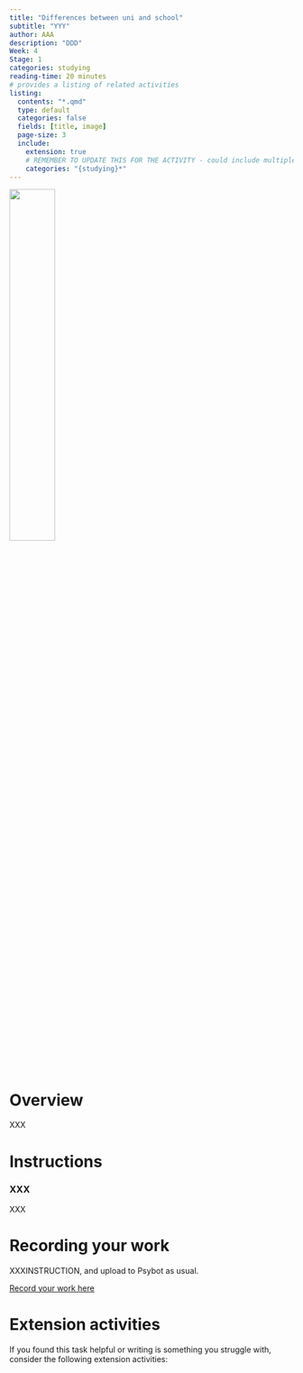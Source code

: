 ```yaml
---
title: "Differences between uni and school"
subtitle: "YYY"
author: AAA
description: "DDD"
Week: 4
Stage: 1
categories: studying
reading-time: 20 minutes
# provides a listing of related activities
listing:
  contents: "*.qmd"
  type: default
  categories: false
  fields: [title, image]
  page-size: 3
  include:
    extension: true
    # REMEMBER TO UPDATE THIS FOR THE ACTIVITY - could include multiple categories
    categories: "{studying}*"
---
```


![](../images/DALL·E 2024-09-11 09.54.13 - unicomplex.webp){width=40%}

# Overview

XXX

# Instructions

::: instruction
### XXX

XXX
:::

# Recording your work

XXXINSTRUCTION, and upload to Psybot as usual.

[Record your work here](https://psybot.llemma.net){.submit-work .btn .btn-primary}

# Extension activities

If you found this task helpful or writing is something you struggle with, consider the following extension activities:

::: {#sample-listings}
:::
